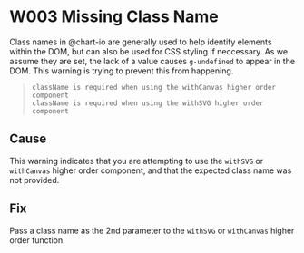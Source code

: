 
<Meta title="Errors & Warnings/Warnings/W003" />

# W003 Missing Class Name

Class names in @chart-io are generally used to help identify elements within the DOM, but can also be used for CSS styling if neccessary. As we assume they are set, the lack of a value causes `g-undefined` to appear in the DOM. This warning is trying to prevent this from happening.

> `className is required when using the withCanvas higher order component`  
> `className is required when using the withSVG higher order component`

## Cause

This warning indicates that you are attempting to use the `withSVG` or `withCanvas` higher order component, and that the expected class name was not provided.

## Fix

Pass a class name as the 2nd parameter to the `withSVG` or `withCanvas` higher order function.

